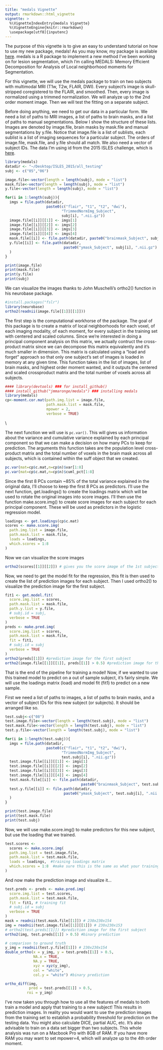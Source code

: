 ```yaml
---
title: "medals Vignette"
output: rmarkdown::html_vignette
vignette: >
  %\VignetteIndexEntry{medals Vignette}
  %\VignetteEngine{knitr::rmarkdown}
  \usepackage[utf8]{inputenc}
---
```


The purpose of this vignette is to give an easy to understand tutorial on how to use my new package, medals! As you may know, my package is available [here](https://github.com/JMMaronge/medals). medals is a R package to implement a new method I've been working on for lesion segmentation, which I'm calling MEDALS: Memory Efficient Decomposition for Analysis of Local neighborhood moments for Segmentation.  

For this vignette, we will use the medals package to train on two subjects with multimodal MRI (T1w, T2w, FLAIR, DWI).  Every subject's image is skull-stripped coregistered to the FLAIR, and smoothed. Then, every image is normalized using a trimmed normalization. We will analyze up to the 2nd order moment image. Then we will test the fitting on a separate subject.

Before doing anything, we need to get our data in a particular form. We need a list of paths to MRI images, a list of paths to brain masks, and a list of paths to manual segmentations.  Below I show the structure of these lists. Images are denoted by image.file, brain masks by mask.file and manual segmentations by y.file. Notice that image.file is a list of sublists, each sublist is a list of imaging sequences for a particular subject. The orders of image.file, mask.file, and y.file should all match. We also need a vector of subject IDs.  The data I'm using id from the 2015 ISLES challenge, which is [here](http://www.isles-challenge.org/ISLES2015/).

```r
library(medals)
datadir <- "~/Desktop/ISLES_2015/all_testing"
subj <- c("05","06")

image.file<-vector(length = length(subj), mode = "list")
mask.file<-vector(length = length(subj), mode = "list")
y.file<-vector(length = length(subj), mode = "list")

for(i in 1:length(subj)){
  imgs = file.path(datadir,
                   paste0(c("flair", "t1", "t2", "dwi"),
                          "TrimmedNormImg_Subject",
                          subj[i], ".nii.gz"))
  image.file[[i]][[1]] <- imgs[1]
  image.file[[i]][[2]] <- imgs[2]
  image.file[[i]][[3]] <- imgs[3]
  image.file[[i]][[4]] <- imgs[4]
  mask.file[[i]] <- file.path(datadir, paste0("brainmask_Subject", subj[i], ".nii.gz"))
  y.file[[i]] <- file.path(datadir, 
                           paste0("ymask_Subject", subj[i], ".nii.gz")
  )
}
```

```r
print(image.file)
print(mask.file)
print(y.file)
print(subj)
```

We can visualize the images thanks to John Muschelli's ortho2() function in his neurobase package.

```r
#install.packages("fslr")
library(neurobase)
ortho2(readnii(image.file[[1]][[1]]))
```


The first step is the computational workhorse of the package. The goal of this package is to create a matrix of local neighborhoods for each voxel, of each imaging modality, of each moment, for every subject in the training set with centered and scaled columns. Since we're interested in doing a principal component analysis on this matrix, we actually contruct the cross-product matrix since we can decompose this matrix equivalently and it's much smaller in dimension. This matrix is calculated using a "load and forget" approach so that only one subject's set of images is loaded in memory at any given time. This function takes in the list of images, list of brain masks, and highest order moment wanted, and it outputs the centered and scaled crossproduct matrix and the total number of voxels across all subjects.

```r
#### library(devtools) ### for install_github()
#### install_github("jmmaronge/medals") ### installing medals
library(medals)
cp<-moment.cor.mat(path.img.list = image.file,
                   path.mask.list = mask.file,
                   mpower = 2,
                   verbose = TRUE)
```

\\

The next function we will use is `pc.var()`. This will gives us information about the variance and cumulative variance explained by each principal component so that we can make a decision on how many PCs to keep for prediction. The arguments this function takes are the population level cross-product matrix and the total number of voxels in the brain mask across all subjects, which is contained within the suff object that we created.

```r
pc.var(mat=cp$c.mat,n=cp$n)$var[1:8]
pc.var(mat=cp$c.mat,n=cp$n)$cuml_pct[1:8]
```

Since the first 8 PCs contain ~85% of the total variance explained in the original data, I'll choose to keep the first 8 PCs as predictors. I'll use the next function, get.loadings() to create the loadings matrix which will be used to rotate the original images into score images. I'll then use the function make.score.img() to create score images for each subject for each principal component. These will be used as predictors in the logistic regression model.

```r
loadings <- get.loadings(cp$c.mat)
scores <- make.score.img(
  path.img.list = image.file,
  path.mask.list = mask.file,
  loads = loadings,
  which.scores = 1:8
)
```

Now we can visualize the score images

```r
ortho2(scores[[1]][[2]]) # gives you the score image of the 1st subject, 2nd PC
```

Now, we need to get the model fit for the regression, this fit is then used to create the list of prediction images for each subject. Then I used ortho2() to visualize the prediction image for the first subject.

```r
fit1 <- get.model.fit(
  score.img.list = scores,
  path.mask.list = mask.file,
  path.y.list = y.file,
  # subj.id = subj,
  verbose = TRUE
)
preds <- make.pred.img(
  score.img.list = scores,
  path.mask.list = mask.file,
  fit = fit1,
  # subj.id = subj
  verbose = TRUE
)
ortho2(preds[[1]]) #prediction image for the first subject
ortho2(image.file[[1]][[1]], preds[[1]] > 0.5) #prediction image for the first subject
```

That is the end of the pipeline for training a model! Now, if we wanted to use this trained model to predict on a out of sample subject, it's fairly simple. We will use the loadings matrix (load) and model fit (fit1) to predict on a new sample.

First we need a list of paths to images, a list of paths to brain masks, and a vector of subject IDs for this new subject (or subjects). It should be arranged like so.

```r
test.subj<-c("08")
test.image.file<-vector(length = length(test.subj), mode = "list")
test.mask.file<-vector(length = length(test.subj), mode = "list")
test.y.file<-vector(length = length(test.subj), mode = "list")

for(i in 1:length(test.subj)){
  imgs = file.path(datadir,
                   paste0(c("flair", "t1", "t2", "dwi"),
                          "TrimmedNormImg_Subject",
                          test.subj[i], ".nii.gz"))
  test.image.file[[i]][[1]] <- imgs[1]
  test.image.file[[i]][[2]] <- imgs[2]
  test.image.file[[i]][[3]] <- imgs[3]
  test.image.file[[i]][[4]] <- imgs[4]
  test.mask.file[[i]] <- file.path(datadir, 
                                   paste0("brainmask_Subject", test.subj[i], ".nii.gz"))
  test.y.file[[i]] <- file.path(datadir, 
                           paste0("ymask_Subject", test.subj[i], ".nii.gz")
  )
}
```

```r
print(test.image.file)
print(test.mask.file)
print(test.subj)
```

Now, we will use make.score.img() to make predictors for this new subject, but use the loading that we trained.

```r
test.scores <-
  scores <- make.score.img(
  path.img.list = test.image.file,
  path.mask.list = test.mask.file,
  loads = loadings,  #training loadings matrix
  which.scores = 1:8  #make sure this is the same as what your training set used
)
```

And now make the prediction image and visualize it...

```r
test.preds <- preds <- make.pred.img(
  score.img.list = test.scores,
  path.mask.list = test.mask.file,
  fit = fit1, # training fit
  # subj.id = subj
  verbose = TRUE
)
mask = readnii(test.mask.file[[1]]) # 230x230x154
img = readnii(test.image.file[[1]][[1]]) # 230x230x153
# ortho2(test.preds[[1]]) #prediction image for the first subject
ortho2(img, test.preds[[1]] > 0.5) #binary prediction

# comparison to ground truth
y_img = readnii(test.y.file[[1]]) # 230x230x154
double_ortho(x = y_img, y = test.preds[[1]] > 0.5, 
             NA.x = TRUE, 
             NA.y = TRUE, 
             xyz = xyz(y_img),
             col = "white",
             col.y = "white") #binary prediction

ortho_diff(img, 
           pred = test.preds[[1]] > 0.5, 
          roi = y_img) 
```

I've now taken you through how to use all the features of medals to both train a model and apply that training to a new subject! This results in prediction images. In reality you would want to use the prediction images from the training set to establish a probability threshold for prediction on the testing data. You might also calculate DICE, partial AUC, etc. It's also advisable to train on a data set bigger than two subjects. This whole analysis was run on a Macbook Pro with 8GB of RAM. If you have more RAM you may want to set mpower=4, which will analyze up to the 4th order moment. 







